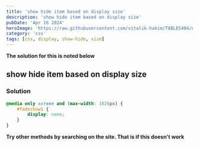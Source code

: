 ```yaml
---
title: 'show hide item based on display size'
description: 'show hide item based on display size'
pubDate: 'Apr 16 2024'
heroImage: 'https://raw.githubusercontent.com/vitalik-hakim/TABLES404/main/error_b/CSS.png'
category: 'css'
tags: [css, display, show-hide, size]
---
```


**The solution for this is noted below**

## show hide item based on display size

### Solution

```css
@media only screen and (max-width: 1026px) {
	#fadeshow1 {
		display: none;
	}
}
```

**Try other methods by searching on the site. That is if this doesn't work**
